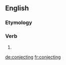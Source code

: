 ==English==

===Etymology===
{{suffix|coǌect|ing|lang=en}}

===Verb===
{{head|en}}

# {{present participle of|conject|lang=en}}

[[de:conjecting]]
[[fr:conjecting]]